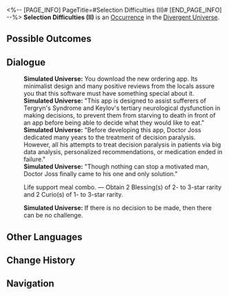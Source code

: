 <%-- [PAGE_INFO]
PageTitle=#Selection Difficulties (II)#
[END_PAGE_INFO] --%>
{{Stub}}
{{Simulated Universe Event Infobox
|id            = 23101-1
|title         = 
|image         = Occurrence Twins.png
|domains_su    = 
|domains_swarm = 
|domains_gng   = 
|domains_du    = Unknown
|domains_und   = 
|requirements  = 
|prev          = 
|next          = 
|characters    = 
|factions      = 
|order         = 
|order_du      = 114
}}
'''Selection Difficulties (II)''' is an [[Divergent Universe/Occurrence|Occurrence]] in the [[Divergent Universe]].

==Possible Outcomes==
{{Possible Outcomes
|choice_1 = Life support meal combo.
|result_1 = Obtain 2 Blessing(s) of 2- to 3-star rarity and 2 Curio(s) of 1- to 3-star rarity.

}}
<!--
==Gameplay Notes==
* 
-->
==Dialogue==
{{Dialogue Start}}
:'''Simulated Universe:''' You download the new ordering app. Its minimalist design and many positive reviews from the locals assure you that this software must have something special about it.
:'''Simulated Universe:''' "This app is designed to assist sufferers of Tergryn's Syndrome and Keylov's tertiary neurological dysfunction in making decisions, to prevent them from starving to death in front of an app before being able to decide what they would like to eat."
:'''Simulated Universe:''' "Before developing this app, Doctor Joss dedicated many years to the treatment of decision paralysis. However, all his attempts to treat decision paralysis in patients via big data analysis, personalized recommendations, or medication ended in failure."
:'''Simulated Universe:''' "Though nothing can stop a motivated man, Doctor Joss finally came to his one and only solution."
:{{DIcon|Star}} Life support meal combo. &mdash; Obtain 2 Blessing(s) of 2- to 3-star rarity and 2 Curio(s) of 1- to 3-star rarity.
:'''Simulated Universe:''' If there is no decision to be made, then there can be no challenge.
{{Dialogue End}}

==Other Languages==
{{Other Languages
|en   = Selection Difficulties (II)
|zhs  = 选择困难（其二）
|zht  = 選擇困難（其二）
|ja   = {{Rubi|選択困難|せんたくこんなん}}（その2）
|ko   = 선택 곤란 (2)
|es   = Dificultad de elección (II)
|fr   = Difficultés à choisir (II)
|ru   = Трудности выбора II
|th   = การเลือกที่ยากเย็น (II)
|vi   = Khó Lựa Chọn (II)
|de   = Die Qual der Wahl (Teil 2)
|id   = Kesulitan Memilih (2)
|pt   = Dificuldades de Seleção (II)
}}

==Change History==
{{Change History|2.5}}

==Navigation==
{{Occurrence Navbox}}